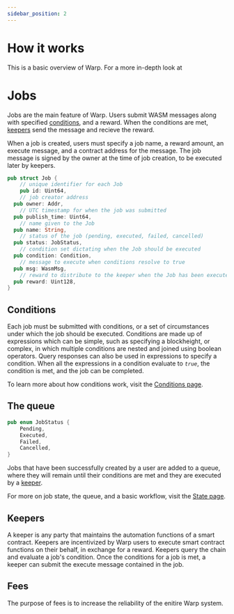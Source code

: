 ```yaml
---
sidebar_position: 2
---
```


# How it works

This is a basic overview of Warp. For a more in-depth look at 

# Jobs

Jobs are the main feature of Warp. Users submit WASM messages along with specified [conditions](#conditions), and a reward. When the conditions are met, [keepers](#keepers) send the message and recieve the reward. 

When a job is created, users must specify a job name, a reward amount, an execute message, and a contract address for the message. The job message is signed by the owner at the time of job creation, to be executed later by keepers. 

```rust
pub struct Job {
	// unique identifier for each Job
	pub id: Uint64,
	// job creator address
  pub owner: Addr,
	// UTC timestamp for when the job was submitted
  pub publish_time: Uint64,
	// name given to the Job
  pub name: String,
	// status of the job (pending, executed, failed, cancelled)
  pub status: JobStatus,
	// condition set dictating when the Job should be executed
  pub condition: Condition,
	// message to execute when conditions resolve to true
  pub msg: WasmMsg,
	// reward to distribute to the keeper when the Job has been executed
  pub reward: Uint128,
}
```

## Conditions

Each job must be submitted with conditions, or a set of circumstances under which the job should be executed. Conditions are made up of expressions which can be simple, such as specifying a blockheight, or complex, in which multiple conditions are nested and joined using boolean operators. Query responses can also be used in expressions to specify a condition. When all the expressions  in a condition evaluate to _`true`_, the condition is met, and the job can be completed. 

To learn more about how conditions work, visit the [Conditions page](condition.mdx).

## The queue

```rust
pub enum JobStatus {
    Pending,
    Executed,
    Failed,
    Cancelled,
}
```

Jobs that have been successfully created by a user are added to a queue, where they will remain until their conditions are met and they are executed by a [keeper](#keepers). 

For more on job state, the queue, and a basic workflow, visit the [State page](./contracts/state.rs).

## Keepers

A keeper is any party that maintains the automation functions of a smart contract. Keepers are incentivized by Warp users to execute smart contract functions on their behalf, in exchange for a reward. Keepers query the chain and evaluate a job's condition. Once the conditions for a job is met, a keeper can submit the execute message contained in the job. 

## Fees 

The purpose of fees is to increase the reliability of the enitire Warp system. 

